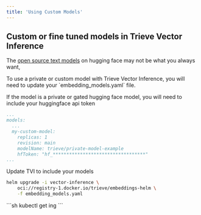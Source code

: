 ```yaml
---
title: 'Using Custom Models'
---
```


## Custom or fine tuned models in Trieve Vector Inference

The [open source text models](https://huggingface.co/spaces/mteb/leaderboard) on hugging face may not be what you always want, 


<Steps>
<Step title="Update embedding_models.yaml">
To use a private or custom model with Trieve Vector Inference, you will need to update your `embedding_models.yaml` file.

If the model is a private or gated hugging face model, you will need to include your huggingface api token

```yaml embedding_models.yaml
...
models:
  ...
  my-custom-model:
    replicas: 1
    revision: main
    modelName: trieve/private-model-example
	hfToken: "hf_**********************************"
...
```
</Step>

<Step title="Update your TVI cluster">
Update TVI to include your models

```bash
helm upgrade -i vector-inference \
    oci://registry-1.docker.io/trieve/embeddings-helm \
    -f embedding_models.yaml
```
</Step>

<Step title="Get embeddings endpoint">
```sh
kubectl get ing
```
</Step>
</Steps>

